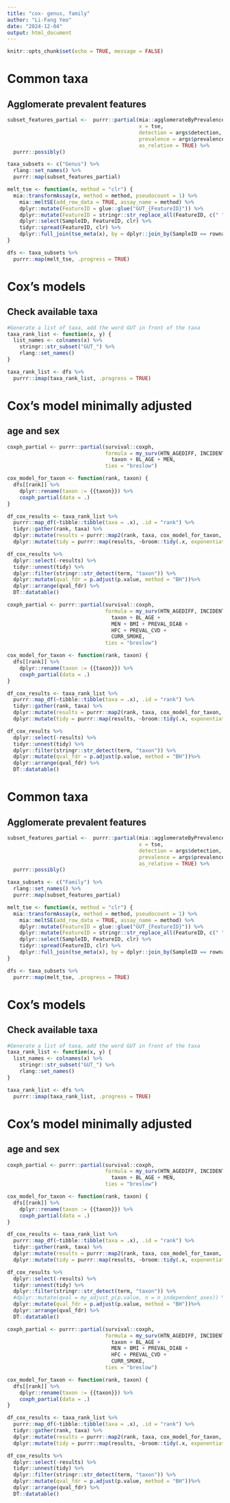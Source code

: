 ```yaml
---
title: "cox- genus, family"
author: "Li-Fang Yeo"
date: "2024-12-04"
output: html_document
---
```


```r
knitr::opts_chunk$set(echo = TRUE, message = FALSE)
```

# Common taxa
## Agglomerate prevalent features
```r
subset_features_partial <-  purrr::partial(mia::agglomerateByPrevalence,
                                           x = tse,
                                           detection = args$detection,
                                           prevalence = args$prevalence,
                                           as_relative = TRUE) %>%
  purrr::possibly()
```
```r
taxa_subsets <- c("Genus") %>%
  rlang::set_names() %>%
  purrr::map(subset_features_partial)
```
```r
melt_tse <- function(x, method = "clr") {
  mia::transformAssay(x, method = method, pseudocount = 1) %>% 
    mia::meltSE(add_row_data = TRUE, assay_name = method) %>%
    dplyr::mutate(FeatureID = glue::glue("GUT_{FeatureID}")) %>%
    dplyr::mutate(FeatureID = stringr::str_replace_all(FeatureID, c(" " = "_", "-" = "_"))) %>% 
    dplyr::select(SampleID, FeatureID, clr) %>%
    tidyr::spread(FeatureID, clr) %>% 
    dplyr::full_join(tse_meta(x), by = dplyr::join_by(SampleID == rownames))
}
```
```r
dfs <- taxa_subsets %>%
  purrr::map(melt_tse, .progress = TRUE)
```
# Cox's models
## Check available taxa
```r
#Generate a list of taxa, add the word GUT in front of the taxa
taxa_rank_list <- function(x, y) {
  list_names <- colnames(x) %>%
    stringr::str_subset("GUT_") %>%
    rlang::set_names()
}
```
```r
taxa_rank_list <- dfs %>%
  purrr::imap(taxa_rank_list, .progress = TRUE)
```
# Cox's model minimally adjusted
## age and sex
```r
coxph_partial <- purrr::partial(survival::coxph,
                                formula = my_surv(HTN_AGEDIFF, INCIDENT_HTN) ~
                                  taxon + BL_AGE + MEN,
                                ties = "breslow")
```
```r
cox_model_for_taxon <- function(rank, taxon) {
  dfs[[rank]] %>%
    dplyr::rename(taxon := {{taxon}}) %>% 
    coxph_partial(data = .)
}
```
```r
df_cox_results <- taxa_rank_list %>%
  purrr::map_df(~tibble::tibble(taxa = .x), .id = "rank") %>% 
  tidyr::gather(rank, taxa) %>%
  dplyr::mutate(results = purrr::map2(rank, taxa, cox_model_for_taxon, .progress = TRUE)) %>%
  dplyr::mutate(tidy = purrr::map(results, ~broom::tidy(.x, exponentiate = TRUE, conf.int = TRUE)))
```
```r
df_cox_results %>%
  dplyr::select(-results) %>% 
  tidyr::unnest(tidy) %>%
  dplyr::filter(stringr::str_detect(term, "taxon")) %>%
  dplyr::mutate(qval_fdr = p.adjust(p.value, method = "BH"))%>%
  dplyr::arrange(qval_fdr) %>%
  DT::datatable()
```
```r
coxph_partial <- purrr::partial(survival::coxph,
                                formula = my_surv(HTN_AGEDIFF, INCIDENT_HTN) ~
                                  taxon + BL_AGE +
                                  MEN + BMI + PREVAL_DIAB +
                                  HFC + PREVAL_CVD +
                                  CURR_SMOKE,
                                ties = "breslow")
```
```r
cox_model_for_taxon <- function(rank, taxon) {
  dfs[[rank]] %>%
    dplyr::rename(taxon := {{taxon}}) %>% 
    coxph_partial(data = .)
}
```
```r
df_cox_results <- taxa_rank_list %>%
  purrr::map_df(~tibble::tibble(taxa = .x), .id = "rank") %>% 
  tidyr::gather(rank, taxa) %>%
  dplyr::mutate(results = purrr::map2(rank, taxa, cox_model_for_taxon, .progress = TRUE)) %>%
  dplyr::mutate(tidy = purrr::map(results, ~broom::tidy(.x, exponentiate = TRUE, conf.int = TRUE))) 
```
```r
df_cox_results %>%
  dplyr::select(-results) %>% 
  tidyr::unnest(tidy) %>%
  dplyr::filter(stringr::str_detect(term, "taxon")) %>%
  dplyr::mutate(qval_fdr = p.adjust(p.value, method = "BH"))%>%
  dplyr::arrange(qval_fdr) %>%
  DT::datatable()
```
# Common taxa
## Agglomerate prevalent features
```r
subset_features_partial <-  purrr::partial(mia::agglomerateByPrevalence,
                                           x = tse,
                                           detection = args$detection,
                                           prevalence = args$prevalence,
                                           as_relative = TRUE) %>%
  purrr::possibly()
```
```r
taxa_subsets <- c("Family") %>%
  rlang::set_names() %>%
  purrr::map(subset_features_partial)
```
```r
melt_tse <- function(x, method = "clr") {
  mia::transformAssay(x, method = method, pseudocount = 1) %>% 
    mia::meltSE(add_row_data = TRUE, assay_name = method) %>%
    dplyr::mutate(FeatureID = glue::glue("GUT_{FeatureID}")) %>%
    dplyr::mutate(FeatureID = stringr::str_replace_all(FeatureID, c(" " = "_", "-" = "_"))) %>% 
    dplyr::select(SampleID, FeatureID, clr) %>%
    tidyr::spread(FeatureID, clr) %>% 
    dplyr::full_join(tse_meta(x), by = dplyr::join_by(SampleID == rownames))
}
```
```r
dfs <- taxa_subsets %>%
  purrr::map(melt_tse, .progress = TRUE)
```
# Cox's models
## Check available taxa
```r
#Generate a list of taxa, add the word GUT in front of the taxa
taxa_rank_list <- function(x, y) {
  list_names <- colnames(x) %>%
    stringr::str_subset("GUT_") %>%
    rlang::set_names()
}
```
```r
taxa_rank_list <- dfs %>%
  purrr::imap(taxa_rank_list, .progress = TRUE)
```
# Cox's model minimally adjusted
## age and sex
```r
coxph_partial <- purrr::partial(survival::coxph,
                                formula = my_surv(HTN_AGEDIFF, INCIDENT_HTN) ~
                                  taxon + BL_AGE + MEN,
                                ties = "breslow")
```
```r
cox_model_for_taxon <- function(rank, taxon) {
  dfs[[rank]] %>%
    dplyr::rename(taxon := {{taxon}}) %>% 
    coxph_partial(data = .)
}
```
```r
df_cox_results <- taxa_rank_list %>%
  purrr::map_df(~tibble::tibble(taxa = .x), .id = "rank") %>% 
  tidyr::gather(rank, taxa) %>%
  dplyr::mutate(results = purrr::map2(rank, taxa, cox_model_for_taxon, .progress = TRUE)) %>%
  dplyr::mutate(tidy = purrr::map(results, ~broom::tidy(.x, exponentiate = TRUE, conf.int = TRUE)))
```
```r
df_cox_results %>%
  dplyr::select(-results) %>% 
  tidyr::unnest(tidy) %>%
  dplyr::filter(stringr::str_detect(term, "taxon")) %>%
  #dplyr::mutate(qval = my_adjust_p(p.value, n = n_independent_axes)) %>%
  dplyr::mutate(qval_fdr = p.adjust(p.value, method = "BH"))%>%
  dplyr::arrange(qval_fdr) %>%
  DT::datatable()
```
```r
coxph_partial <- purrr::partial(survival::coxph,
                                formula = my_surv(HTN_AGEDIFF, INCIDENT_HTN) ~
                                  taxon + BL_AGE +
                                  MEN + BMI + PREVAL_DIAB +
                                  HFC + PREVAL_CVD +
                                  CURR_SMOKE,
                                ties = "breslow")
```
```r
cox_model_for_taxon <- function(rank, taxon) {
  dfs[[rank]] %>%
    dplyr::rename(taxon := {{taxon}}) %>% 
    coxph_partial(data = .)
}
```
```r
df_cox_results <- taxa_rank_list %>%
  purrr::map_df(~tibble::tibble(taxa = .x), .id = "rank") %>% 
  tidyr::gather(rank, taxa) %>%
  dplyr::mutate(results = purrr::map2(rank, taxa, cox_model_for_taxon, .progress = TRUE)) %>%
  dplyr::mutate(tidy = purrr::map(results, ~broom::tidy(.x, exponentiate = TRUE, conf.int = TRUE))) 
```
```r
df_cox_results %>%
  dplyr::select(-results) %>% 
  tidyr::unnest(tidy) %>%
  dplyr::filter(stringr::str_detect(term, "taxon")) %>%
  dplyr::mutate(qval_fdr = p.adjust(p.value, method = "BH"))%>%
  dplyr::arrange(qval_fdr) %>%
  DT::datatable()
```
